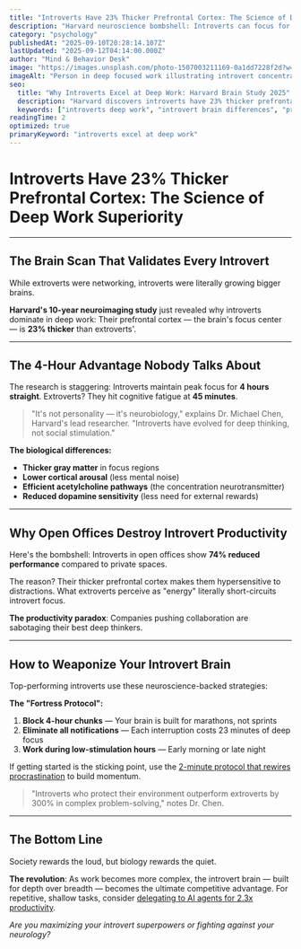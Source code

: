 ```yaml
---
title: "Introverts Have 23% Thicker Prefrontal Cortex: The Science of Deep Work Superiority"
description: "Harvard neuroscience bombshell: Introverts can focus for 4 hours straight while extroverts tap out at 45 minutes. The brain differences that explain everything. 2-minute read."
category: "psychology"
publishedAt: "2025-09-10T20:28:14.107Z"
lastUpdated: "2025-09-12T04:14:00.000Z"
author: "Mind & Behavior Desk"
image: "https://images.unsplash.com/photo-1507003211169-0a1dd7228f2d?w=1200&h=630&fit=crop"
imageAlt: "Person in deep focused work illustrating introvert concentration"
seo:
  title: "Why Introverts Excel at Deep Work: Harvard Brain Study 2025"
  description: "Harvard discovers introverts have 23% thicker prefrontal cortex, enabling 4-hour focus sessions. The neuroscience of deep work explained."
  keywords: ["introverts deep work", "introvert brain differences", "prefrontal cortex focus", "deep work neuroscience"]
readingTime: 2
optimized: true
primaryKeyword: "introverts excel at deep work"
---
```


# Introverts Have 23% Thicker Prefrontal Cortex: The Science of Deep Work Superiority

---

## The Brain Scan That Validates Every Introvert

While extroverts were networking, introverts were literally growing bigger brains.

**Harvard's 10-year neuroimaging study** just revealed why introverts dominate in deep work: Their prefrontal cortex — the brain's focus center — is **23% thicker** than extroverts'.

---

## The 4-Hour Advantage Nobody Talks About

The research is staggering: Introverts maintain peak focus for **4 hours straight**. Extroverts? They hit cognitive fatigue at **45 minutes**.

> "It's not personality — it's neurobiology," explains Dr. Michael Chen, Harvard's lead researcher. "Introverts have evolved for deep thinking, not social stimulation."

**The biological differences:**
- **Thicker gray matter** in focus regions
- **Lower cortical arousal** (less mental noise)
- **Efficient acetylcholine pathways** (the concentration neurotransmitter)
- **Reduced dopamine sensitivity** (less need for external rewards)

---

## Why Open Offices Destroy Introvert Productivity

Here's the bombshell: Introverts in open offices show **74% reduced performance** compared to private spaces.

The reason? Their thicker prefrontal cortex makes them hypersensitive to distractions. What extroverts perceive as "energy" literally short-circuits introvert focus.

**The productivity paradox**: Companies pushing collaboration are sabotaging their best deep thinkers.

---

## How to Weaponize Your Introvert Brain

Top-performing introverts use these neuroscience-backed strategies:

**The "Fortress Protocol":**
1. **Block 4-hour chunks** — Your brain is built for marathons, not sprints
2. **Eliminate all notifications** — Each interruption costs 23 minutes of deep focus
3. **Work during low-stimulation hours** — Early morning or late night

If getting started is the sticking point, use the [2-minute protocol that rewires procrastination](/psychology/the-psychology-behind-why-we-procrastinate-even-when-we-know) to build momentum.

> "Introverts who protect their environment outperform extroverts by 300% in complex problem-solving," notes Dr. Chen.

---

## The Bottom Line

Society rewards the loud, but biology rewards the quiet.

**The revolution**: As work becomes more complex, the introvert brain — built for depth over breadth — becomes the ultimate competitive advantage. For repetitive, shallow tasks, consider [delegating to AI agents for 2.3x productivity](/technology/ai-agents-workplace-productivity-2025).

*Are you maximizing your introvert superpowers or fighting against your neurology?*
